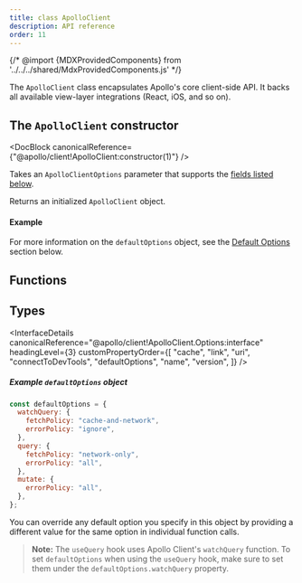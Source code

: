 ```yaml
---
title: class ApolloClient
description: API reference
order: 11
---
```


{/* @import {MDXProvidedComponents} from '../../../shared/MdxProvidedComponents.js' */}

The `ApolloClient` class encapsulates Apollo's core client-side API. It backs all available view-layer integrations (React, iOS, and so on).

## The `ApolloClient` constructor

<DocBlock canonicalReference={"@apollo/client!ApolloClient:constructor(1)"} />

Takes an `ApolloClientOptions` parameter that supports the [fields listed below](#apolloclientoptions).

Returns an initialized `ApolloClient` object.

#### Example

<Example canonicalReference="@apollo/client!ApolloClient:constructor(1)" />

For more information on the `defaultOptions` object, see the [Default Options](#defaultoptions) section below.

## Functions

<FunctionDetails
  canonicalReference="@apollo/client!ApolloClient#watchQuery:member(1)"
  headingLevel={3}
/>
<FunctionDetails
  canonicalReference="@apollo/client!ApolloClient#query:member(1)"
  headingLevel={3}
/>
<FunctionDetails
  canonicalReference="@apollo/client!ApolloClient#mutate:member(1)"
  headingLevel={3}
/>
<FunctionDetails
  canonicalReference="@apollo/client!ApolloClient#subscribe:member(1)"
  headingLevel={3}
/>
<FunctionDetails
  canonicalReference="@apollo/client!ApolloClient#readQuery:member(1)"
  headingLevel={3}
/>
<FunctionDetails
  canonicalReference="@apollo/client!ApolloClient#readFragment:member(1)"
  headingLevel={3}
/>
<FunctionDetails
  canonicalReference="@apollo/client!ApolloClient#writeQuery:member(1)"
  headingLevel={3}
/>
<FunctionDetails
  canonicalReference="@apollo/client!ApolloClient#writeFragment:member(1)"
  headingLevel={3}
/>
<FunctionDetails
  canonicalReference="@apollo/client!ApolloClient#watchFragment:member(1)"
  headingLevel={3}
/>
<FunctionDetails
  canonicalReference="@apollo/client!ApolloClient#resetStore:member(1)"
  headingLevel={3}
/>
<FunctionDetails
  canonicalReference="@apollo/client!ApolloClient#onResetStore:member(1)"
  headingLevel={3}
/>
<FunctionDetails
  canonicalReference="@apollo/client!ApolloClient#clearStore:member(1)"
  headingLevel={3}
/>
<FunctionDetails
  canonicalReference="@apollo/client!ApolloClient#onClearStore:member(1)"
  headingLevel={3}
/>
<FunctionDetails
  canonicalReference="@apollo/client!ApolloClient#stop:member(1)"
  headingLevel={3}
/>
<FunctionDetails
  canonicalReference="@apollo/client!ApolloClient#refetchObservableQueries:member(1)"
  headingLevel={3}
/>
<FunctionDetails
  canonicalReference="@apollo/client!ApolloClient#refetchQueries:member(1)"
  headingLevel={3}
/>
<FunctionDetails
  canonicalReference="@apollo/client!ApolloClient#getObservableQueries:member(1)"
  headingLevel={3}
/>
<FunctionDetails
  canonicalReference="@apollo/client!ApolloClient#extract:member(1)"
  headingLevel={3}
/>
<FunctionDetails
  canonicalReference="@apollo/client!ApolloClient#restore:member(1)"
  headingLevel={3}
/>
<FunctionDetails
  canonicalReference="@apollo/client!ApolloClient#setLink:member(1)"
  headingLevel={3}
/>

## Types

<InterfaceDetails
  canonicalReference="@apollo/client!ApolloClient.Options:interface"
  headingLevel={3}
  customPropertyOrder={[
    "cache",
    "link",
    "uri",
    "connectToDevTools",
    "defaultOptions",
    "name",
    "version",
  ]}
/>

<InterfaceDetails
  canonicalReference="@apollo/client!ApolloClient.DefaultOptions:interface"
  headingLevel={3}
/>

##### Example `defaultOptions` object

```js
const defaultOptions = {
  watchQuery: {
    fetchPolicy: "cache-and-network",
    errorPolicy: "ignore",
  },
  query: {
    fetchPolicy: "network-only",
    errorPolicy: "all",
  },
  mutate: {
    errorPolicy: "all",
  },
};
```

You can override any default option you specify in this object by providing a
different value for the same option in individual function calls.

> **Note:** The `useQuery` hook uses Apollo Client's `watchQuery` function. To set `defaultOptions` when using the `useQuery` hook, make sure to set them under the `defaultOptions.watchQuery` property.
